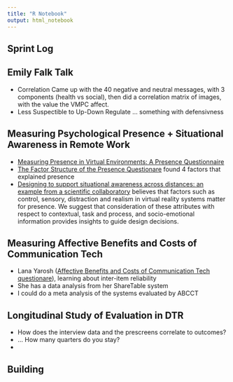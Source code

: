 ```yaml
---
title: "R Notebook"
output: html_notebook
---
```


## Sprint Log



## Emily Falk Talk
- Correlation Came up with the 40 negative and neutral messages, with 3 components (health vs social), then did a correlation matrix of images, with the value the VMPC affect.
- Less Suspectible to Up-Down Regulate ... something with defensivness

## Measuring Psychological Presence + Situational Awareness in Remote Work
- [Measuring Presence in Virtual Environments: A Presence Questionnaire](https://dl.acm.org/citation.cfm?id=1246762)
- [The Factor Structure of the Presence Questionare](https://www.mitpressjournals.org/doi/abs/10.1162/105474605323384654) found 4 factors that explained presence
- [Designing to support situational awareness across distances: an example from a scientific collaboratory](https://www.sciencedirect.com/science/article/abs/pii/S0306457303000839) believes that factors such as control, sensory, distraction and realism in virtual reality systems matter for presence. We suggest that consideration of these attributes with respect to contextual, task and process, and socio-emotional information provides insights to guide design decisions.

## Measuring Affective Benefits and Costs of Communication Tech

- Lana Yarosh ([Affective Benefits and Costs of Communication Tech questionare](https://dl.acm.org/citation.cfm?id=2531634)), learning about inter-item reliability
- She has a data analysis from her ShareTable system
- I could do a meta analysis of the systems evaluated by ABCCT

## Longitudinal Study of Evaluation in DTR

- How does the interview data and the prescreens correlate to outcomes? 
- ... How many quarters do you stay?
- 

## Building 



